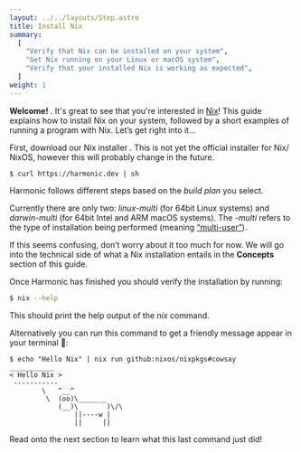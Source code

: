 ```yaml
---
layout: ../../layouts/Step.astro
title: Install Nix
summary:
  [
    "Verify that Nix can be installed on your system",
    "Get Nix running on your Linux or macOS system",
    "Verify that your installed Nix is working as expected",
  ]
weight: 1
---
```



**Welcome!** . It's great to see that you're interested in [Nix]!
This guide explains how to install Nix on your system, followed by a
short examples of running a program with Nix. Let’s get right into it…

<Systems client:only />

First, download our Nix installer <Snippet id="harmonic"
show="Harmonic" client:only="react" />.  This is not yet the official
installer for Nix/ NixOS, however this will probably change in the
future.

```shell
$ curl https://harmonic.dev | sh
```

Harmonic follows different steps based on the *build plan* you select.

Currently there are only two: *linux-multi* (for 64bit Linux systems)
and *darwin-multi* (for 64bit Intel and ARM macOS systems).  The
*-multi* refers to the type of installation being performed (meaning
[“multi-user”]).

If this seems confusing, don’t worry about it too much for now. We
will go into the technical side of what a Nix installation entails in
the **Concepts** section of this guide.

Once Harmonic has finished you should verify the installation by running:

```bash
$ nix --help
```

This should print the help output of the *nix* command.

Alternatively you can run this command to get a friendly message
appear in your terminal 🙂:

```
$ echo "Hello Nix" | nix run github:nixos/nixpkgs#cowsay
___________ 
< Hello Nix >
 ----------- 
        \   ^__^
         \  (oo)\_______
            (__)\       )\/\
                ||----w |
                ||     ||
```

Read onto the next section to learn what this last command just did!

[nix]: https://nixos.org
[detsys]: https://determinate.systems
[“multi-user”]: https://nixos.org/manual/nix/stable/installation/multi-user.html

